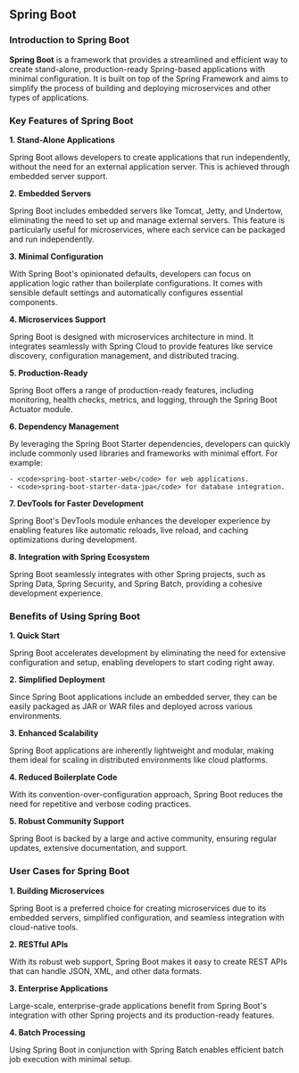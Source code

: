 ## <span className="text-purple-700 font-bold">Spring Boot</span>

### <span className="text-purple-500 font-semibold">Introduction to Spring Boot</span>

**Spring Boot** is a framework that provides a streamlined and efficient way to create stand-alone, production-ready Spring-based applications with minimal configuration. It is built on top of the Spring Framework and aims to simplify the process of building and deploying microservices and other types of applications.

###  <span className="text-purple-500 font-semibold">Key Features of Spring Boot</span>

**1. Stand-Alone Applications**

Spring Boot allows developers to create applications that run independently, without the need for an external application server. This is achieved through embedded server support.

**2. Embedded Servers**

Spring Boot includes embedded servers like Tomcat, Jetty, and Undertow, eliminating the need to set up and manage external servers. This feature is particularly useful for microservices, where each service can be packaged and run independently.

**3. Minimal Configuration**

With Spring Boot's opinionated defaults, developers can focus on application logic rather than boilerplate configurations. It comes with sensible default settings and automatically configures essential components.

**4. Microservices Support**

Spring Boot is designed with microservices architecture in mind. It integrates seamlessly with Spring Cloud to provide features like service discovery, configuration management, and distributed tracing.

**5. Production-Ready**

Spring Boot offers a range of production-ready features, including monitoring, health checks, metrics, and logging, through the Spring Boot Actuator module.

**6. Dependency Management**

By leveraging the Spring Boot Starter dependencies, developers can quickly include commonly used libraries and frameworks with minimal effort. For example:

    - <code>spring-boot-starter-web</code> for web applications.
    - <code>spring-boot-starter-data-jpa</code> for database integration.

**7. DevTools for Faster Development**

Spring Boot's DevTools module enhances the developer experience by enabling features like automatic reloads, live reload, and caching optimizations during development.

**8. Integration with Spring Ecosystem**

Spring Boot seamlessly integrates with other Spring projects, such as Spring Data, Spring Security, and Spring Batch, providing a cohesive development experience.

###  <span className="text-purple-500 font-semibold">Benefits of Using Spring Boot</span>

**1. Quick Start**

Spring Boot accelerates development by eliminating the need for extensive configuration and setup, enabling developers to start coding right away.

**2. Simplified Deployment**

Since Spring Boot applications include an embedded server, they can be easily packaged as JAR or WAR files and deployed across various environments.

**3. Enhanced Scalability**

Spring Boot applications are inherently lightweight and modular, making them ideal for scaling in distributed environments like cloud platforms.

**4. Reduced Boilerplate Code**

With its convention-over-configuration approach, Spring Boot reduces the need for repetitive and verbose coding practices.

**5. Robust Community Support**

Spring Boot is backed by a large and active community, ensuring regular updates, extensive documentation, and support.

###  <span className="text-purple-500 font-semibold">User Cases for Spring Boot</span>

**1. Building Microservices**

Spring Boot is a preferred choice for creating microservices due to its embedded servers, simplified configuration, and seamless integration with cloud-native tools.

**2. RESTful APIs**

With its robust web support, Spring Boot makes it easy to create REST APIs that can handle JSON, XML, and other data formats.

**3. Enterprise Applications**

Large-scale, enterprise-grade applications benefit from Spring Boot's integration with other Spring projects and its production-ready features.

**4. Batch Processing**

Using Spring Boot in conjunction with Spring Batch enables efficient batch job execution with minimal setup.